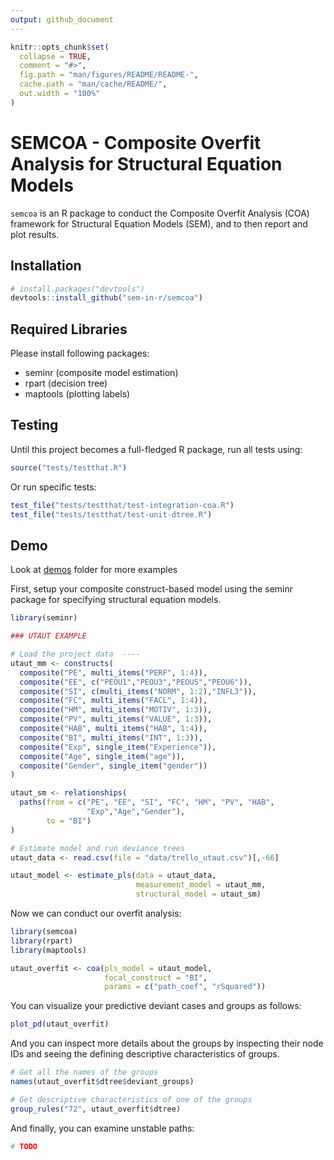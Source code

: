 ```yaml
---
output: github_document
---
```


<!-- README.md is generated from README.Rmd. Please edit that file -->

```r
knitr::opts_chunk$set(
  collapse = TRUE,
  comment = "#>",
  fig.path = "man/figures/README/README-",
  cache.path = "man/cache/README/",
  out.width = "100%"
)
```

# SEMCOA - Composite Overfit Analysis for Structural Equation Models

`semcoa` is an R package to conduct the Composite Overfit Analysis (COA) framework for Structural Equation Models (SEM), and to then report and plot results.

## Installation

```r
# install.packages("devtools")
devtools::install_github("sem-in-r/semcoa")
```

## Required Libraries

Please install following packages:

- seminr    (composite model estimation)
- rpart     (decision tree)
- maptools  (plotting labels)

## Testing

Until this project becomes a full-fledged R package, run all tests using:

```r
source("tests/testthat.R")
```

Or run specific tests:

```r
test_file("tests/testthat/test-integration-coa.R")
test_file("tests/testthat/test-unit-dtree.R")
```

## Demo

Look at [demos](demos/) folder for more examples

First, setup your composite construct-based model using the seminr package for specifying structural equation models.

```r
library(seminr)

### UTAUT EXAMPLE

# Load the project data  ----
utaut_mm <- constructs(
  composite("PE", multi_items("PERF", 1:4)),
  composite("EE", c("PEOU1","PEOU3","PEOU5","PEOU6")),
  composite("SI", c(multi_items("NORM", 1:2),"INFL3")),
  composite("FC", multi_items("FACL", 1:4)),
  composite("HM", multi_items("MOTIV", 1:3)),
  composite("PV", multi_items("VALUE", 1:3)),
  composite("HAB", multi_items("HAB", 1:4)),
  composite("BI", multi_items("INT", 1:3)),
  composite("Exp", single_item("Experience")),
  composite("Age", single_item("age")),
  composite("Gender", single_item("gender"))
)

utaut_sm <- relationships(
  paths(from = c("PE", "EE", "SI", "FC", "HM", "PV", "HAB",
                 "Exp","Age","Gender"),
        to = "BI")
)

# Estimate model and run deviance trees
utaut_data <- read.csv(file = "data/trello_utaut.csv")[,-66]

utaut_model <- estimate_pls(data = utaut_data,
                            measurement_model = utaut_mm,
                            structural_model = utaut_sm)
```


Now we can conduct our overfit analysis:

```r
library(semcoa)
library(rpart)
library(maptools)

utaut_overfit <- coa(pls_model = utaut_model, 
                     focal_construct = "BI",
                     params = c("path_coef", "rSquared"))
```

You can visualize your predictive deviant cases and groups as follows:

```r
plot_pd(utaut_overfit)
```

And you can inspect more details about the groups by inspecting their node IDs and seeing the defining descriptive characteristics of groups.

```r
# Get all the names of the groups
names(utaut_overfit$dtree$deviant_groups)

# Get descriptive characteristics of one of the groups
group_rules("72", utaut_overfit$dtree)
```


And finally, you can examine unstable paths:

```r
# TODO
```
